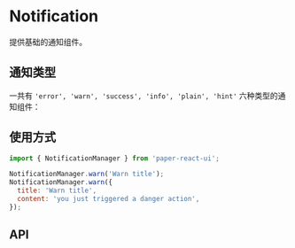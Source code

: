 
<Meta title="Doc|Notification" component={Notification} />

# Notification

提供基础的通知组件。

## 通知类型

一共有 `'error', 'warn', 'success', 'info', 'plain', 'hint'` 六种类型的通知组件：

<Preview>
  <Story id="story-notification--base" />
</Preview>

## 使用方式

```js
import { NotificationManager } from 'paper-react-ui';

NotificationManager.warn('Warn title');
NotificationManager.warn({
  title: 'Warn title',
  content: 'you just triggered a danger action',
});
```

<Preview>
  <Story id="story-notification--api" />
</Preview>

## API

<Props of={Notification} />
